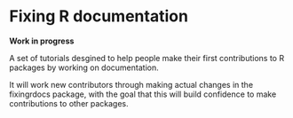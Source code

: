 # Fixing R documentation

**Work in progress**

A set of tutorials desgined to help people make their first contributions to R packages by working on documentation.

It will work new contributors through making actual changes in the fixingrdocs package, with the goal that this will build confidence to make contributions to other packages.